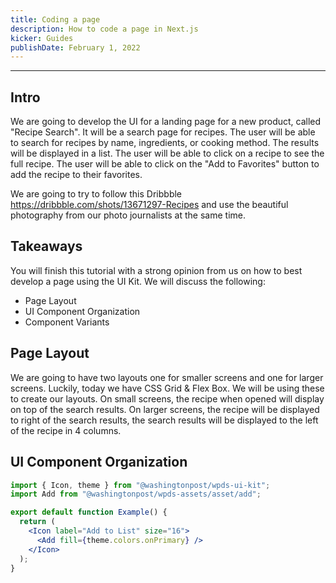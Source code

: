 ```yaml
---
title: Coding a page
description: How to code a page in Next.js
kicker: Guides
publishDate: February 1, 2022
---
```


---

## Intro

We are going to develop the UI for a landing page for a new product, called "Recipe Search". It will be a search page for recipes. The user will be able to search for recipes by name, ingredients, or cooking method. The results will be displayed in a list. The user will be able to click on a recipe to see the full recipe. The user will be able to click on the "Add to Favorites" button to add the recipe to their favorites.

We are going to try to follow this Dribbble https://dribbble.com/shots/13671297-Recipes and use the beautiful photography from our photo journalists at the same time.

## Takeaways

You will finish this tutorial with a strong opinion from us on how to best develop a page using the UI Kit. We will discuss the following:

- Page Layout
- UI Component Organization
- Component Variants

## Page Layout

We are going to have two layouts one for smaller screens and one for larger screens. Luckily, today we have CSS Grid & Flex Box. We will be using these to create our layouts. On small screens, the recipe when opened will display on top of the search results. On larger screens, the recipe will be displayed to right of the search results, the search results will be displayed to the left of the recipe in 4 columns.

## UI Component Organization

```jsx
import { Icon, theme } from "@washingtonpost/wpds-ui-kit";
import Add from "@washingtonpost/wpds-assets/asset/add";

export default function Example() {
  return (
    <Icon label="Add to List" size="16">
      <Add fill={theme.colors.onPrimary} />
    </Icon>
  );
}
```
